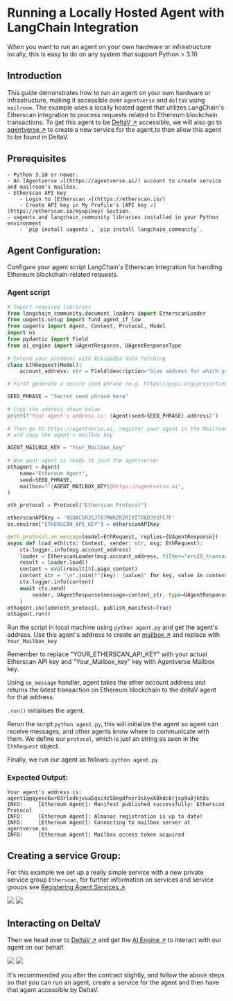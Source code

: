 
# Running a Locally Hosted Agent with LangChain Integration

When you want to run an agent on your own hardware or infrastructure locally, this is easy to do on any system that support Python > 3.10

## Introduction

This guide demonstrates how to run an agent on your own hardware or infrastructure, making it accessible over `agentverse` and `deltaV` using `mailroom`. The example uses a locally hosted agent that utilizes LangChain's Etherscan integration to process requests related to Ethereum blockchain transactions. To get this agent to be [DeltaV ↗️](/concepts/ai-engine/deltav) accessible, we will also go to [agentverse ↗️](/concepts/agent-services/agentverse-intro) to create a new service for the agent,to then allow this agent to be found in DeltaV.

## Prerequisites

    - Python 3.10 or newer.
    - An [Agentverse ↗️](https://agentverse.ai/) account to create service and mailroom's mailbox.
    - Etherscan API key
        - Login to [Etherscan ↗️](https://etherscan.io/)
        - Create API key in My Profile's [API key ↗️](https://etherscan.io/myapikey) Section.
    - uagents and langchain_community libraries installed in your Python environment
        - `pip install uagents`, `pip install langchain_community`.


## Agent Configuration:

Configure your agent script LangChain's Etherscan integration for handling Ethereum blockchain-related requests.

### Agent script

```py copy filename = 'agent.py'
# Import required libraries
from langchain_community.document_loaders import EtherscanLoader
from uagents.setup import fund_agent_if_low
from uagents import Agent, Context, Protocol, Model
import os
from pydantic import Field
from ai_engine import UAgentResponse, UAgentResponseType
 
# Extend your protocol with Wikipedia data fetching
class EthRequest(Model):
    account_address: str = Field(description="Give address for which you need details")

# First generate a secure seed phrase (e.g. https://pypi.org/project/mnemonic/)

SEED_PHRASE = "Secret seed phrase here"
 
# Copy the address shown below
print(f"Your agent's address is: {Agent(seed=SEED_PHRASE).address}")
 
# Then go to https://agentverse.ai, register your agent in the Mailroom
# and copy the agent's mailbox key

AGENT_MAILBOX_KEY = "Your_Mailbox_key"
 
# Now your agent is ready to join the agentverse!
ethagent = Agent(
    name="Ethereum Agent",
    seed=SEED_PHRASE,
    mailbox=f"{AGENT_MAILBOX_KEY}@https://agentverse.ai",
)

eth_protocol = Protocol("Etherscan Protocol")

etherscanAPIKey = 'N5DAC5RJ5JTK7MWRZR2RIXITD8DJVSFC7F'
os.environ["ETHERSCAN_API_KEY"] = etherscanAPIKey

@eth_protocol.on_message(model=EthRequest, replies={UAgentResponse})
async def load_eth(ctx: Context, sender: str, msg: EthRequest):
    ctx.logger.info(msg.account_address)
    loader = EtherscanLoader(msg.account_address, filter="erc20_transaction")
    result = loader.load()
    content = eval(result[0].page_content)
    content_str = "\n".join(f"{key}: {value}" for key, value in content.items()) # Convert dictionary to string with line breaks
    ctx.logger.info(content)
    await ctx.send(
        sender, UAgentResponse(message=content_str, type=UAgentResponseType.FINAL)
    )
ethagent.include(eth_protocol, publish_manifest=True)
ethagent.run()
```
Run the script in local machine using `python agent.py` and get the agent's address. Use this agent's address to create an [mailbox ↗️](https://agentverse.ai/mailroom) and replace with `Your_Mailbox_key`

<Callout type="info" emoji="ℹ️">
Remember to replace "YOUR_ETHERSCAN_API_KEY" with your actual Etherscan API key and "Your_Mailbox_key" key with Agentverse Mailbox key.
</Callout>

Using `on_message` handler, agent takes the ether account address and returns the latest transaction on Ethereum blockchain to the deltaV agent for that address.

`.run()` initialises the agent.

Rerun the script `python agent.py`, this will initialize the agent so agent can receive messages, and other agents know where to communicate with them. 
We define our `protocol`, which is just an string as seen in the `EthRequest` object.

Finally, we run our agent as follows: `python agent.py`

### Expected Output:

```
Your agent's address is: agent1qgqyexc6wr03rlxdkjvua5qsc4z58egdfnzr3skyxk8kdc6rjsp9u8jkt8s
INFO:     [Ethereum Agent]: Manifest published successfully: Etherscan Protocol
INFO:     [Ethereum Agent]: Almanac registration is up to date!
INFO:     [Ethereum Agent]: Connecting to mailbox server at agentverse.ai
INFO:     [Ethereum Agent]: Mailbox access token acquired

```

## Creating a service Group:

For this example we set up a really simple service with a new private service group `Etherscan`, for further information on services and service groups see [Registering Agent Services ↗️](/guides/agentverse/registering-agent-services).

![](../../../src/images/guides/uagent/ethservice1.png)
![](../../../src/images/guides/uagent/ethservice2.png)

## Interacting on DeltaV

Then we head over to [DeltaV ↗️](https://deltav.agentverse.ai/) and get the [AI Engine ↗️](/concepts/ai-engine/ai-engine-intro) to interact with our agent on our behalf.

![](../../../src/images/guides/uagent/ethdeltav1.png)
![](../../../src/images/guides/uagent/ethdeltav2.png)

It's recommended you alter the contract slightly, and follow the above steps so that you can run an agent, create a service for the agent and then have that agent accessible by DeltaV.